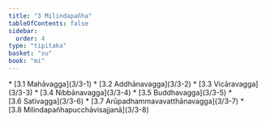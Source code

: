```yaml
---
title: "3 Milindapañha"
tableOfContents: false
sidebar:
  order: 4
type: "tipitaka"
basket: "su"
book: "mi"
---
```



<DynamicBreadcrumb />



<TableOfContents book="mi" section="3">
* [3.1 Mahāvagga](3/3-1)
* [3.2 Addhānavagga](3/3-2)
* [3.3 Vicāravagga](3/3-3)
* [3.4 Nibbānavagga](3/3-4)
* [3.5 Buddhavagga](3/3-5)
* [3.6 Sativagga](3/3-6)
* [3.7 Arūpadhammavavatthānavagga](3/3-7)
* [3.8 Milindapañhapucchāvisajjanā](3/3-8)
</TableOfContents>